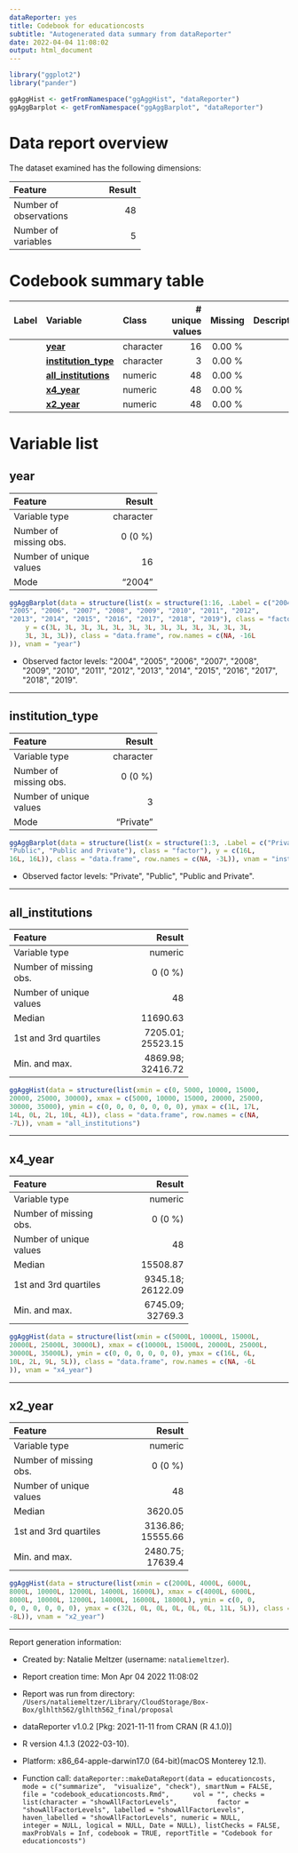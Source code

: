 ```yaml
---
dataReporter: yes
title: Codebook for educationcosts
subtitle: "Autogenerated data summary from dataReporter"
date: 2022-04-04 11:08:02
output: html_document
---
```

```r
library("ggplot2")
library("pander")
```

```r
ggAggHist <- getFromNamespace("ggAggHist", "dataReporter")
ggAggBarplot <- getFromNamespace("ggAggBarplot", "dataReporter")
```

# Data report overview
The dataset examined has the following dimensions:


---------------------------------
Feature                    Result
------------------------ --------
Number of observations         48

Number of variables             5
---------------------------------




# Codebook summary table

--------------------------------------------------------------------------------
Label   Variable                  Class         # unique  Missing  Description  
                                                  values                        
------- ------------------------- ----------- ---------- --------- -------------
        **[year]**                character           16  0.00 %                

        **[institution\_type]**   character            3  0.00 %                

        **[all\_institutions]**   numeric             48  0.00 %                

        **[x4\_year]**            numeric             48  0.00 %                

        **[x2\_year]**            numeric             48  0.00 %                
--------------------------------------------------------------------------------




# Variable list
## year

<div class = "row">
<div class = "col-lg-8">

-------------------------------------
Feature                        Result
------------------------- -----------
Variable type               character

Number of missing obs.        0 (0 %)

Number of unique values            16

Mode                           "2004"
-------------------------------------


</div>
<div class = "col-lg-4">
```r
ggAggBarplot(data = structure(list(x = structure(1:16, .Label = c("2004", 
"2005", "2006", "2007", "2008", "2009", "2010", "2011", "2012", 
"2013", "2014", "2015", "2016", "2017", "2018", "2019"), class = "factor"), 
    y = c(3L, 3L, 3L, 3L, 3L, 3L, 3L, 3L, 3L, 3L, 3L, 3L, 3L, 
    3L, 3L, 3L)), class = "data.frame", row.names = c(NA, -16L
)), vnam = "year")
```

</div>
</div>


- Observed factor levels: \"2004\", \"2005\", \"2006\", \"2007\", \"2008\", \"2009\", \"2010\", \"2011\", \"2012\", \"2013\", \"2014\", \"2015\", \"2016\", \"2017\", \"2018\", \"2019\". 



---

## institution\_type

<div class = "row">
<div class = "col-lg-8">

-------------------------------------
Feature                        Result
------------------------- -----------
Variable type               character

Number of missing obs.        0 (0 %)

Number of unique values             3

Mode                        "Private"
-------------------------------------


</div>
<div class = "col-lg-4">
```r
ggAggBarplot(data = structure(list(x = structure(1:3, .Label = c("Private", 
"Public", "Public and Private"), class = "factor"), y = c(16L, 
16L, 16L)), class = "data.frame", row.names = c(NA, -3L)), vnam = "institution_type")
```

</div>
</div>


- Observed factor levels: \"Private\", \"Public\", \"Public and Private\". 



---

## all\_institutions

<div class = "row">
<div class = "col-lg-8">

---------------------------------------------
Feature                                Result
------------------------- -------------------
Variable type                         numeric

Number of missing obs.                0 (0 %)

Number of unique values                    48

Median                               11690.63

1st and 3rd quartiles       7205.01; 25523.15

Min. and max.               4869.98; 32416.72
---------------------------------------------


</div>
<div class = "col-lg-4">
```r
ggAggHist(data = structure(list(xmin = c(0, 5000, 10000, 15000, 
20000, 25000, 30000), xmax = c(5000, 10000, 15000, 20000, 25000, 
30000, 35000), ymin = c(0, 0, 0, 0, 0, 0, 0), ymax = c(1L, 17L, 
14L, 0L, 2L, 10L, 4L)), class = "data.frame", row.names = c(NA, 
-7L)), vnam = "all_institutions")
```

</div>
</div>




---

## x4\_year

<div class = "row">
<div class = "col-lg-8">

---------------------------------------------
Feature                                Result
------------------------- -------------------
Variable type                         numeric

Number of missing obs.                0 (0 %)

Number of unique values                    48

Median                               15508.87

1st and 3rd quartiles       9345.18; 26122.09

Min. and max.                6745.09; 32769.3
---------------------------------------------


</div>
<div class = "col-lg-4">
```r
ggAggHist(data = structure(list(xmin = c(5000L, 10000L, 15000L, 
20000L, 25000L, 30000L), xmax = c(10000L, 15000L, 20000L, 25000L, 
30000L, 35000L), ymin = c(0, 0, 0, 0, 0, 0), ymax = c(16L, 6L, 
10L, 2L, 9L, 5L)), class = "data.frame", row.names = c(NA, -6L
)), vnam = "x4_year")
```

</div>
</div>




---

## x2\_year

<div class = "row">
<div class = "col-lg-8">

---------------------------------------------
Feature                                Result
------------------------- -------------------
Variable type                         numeric

Number of missing obs.                0 (0 %)

Number of unique values                    48

Median                                3620.05

1st and 3rd quartiles       3136.86; 15555.66

Min. and max.                2480.75; 17639.4
---------------------------------------------


</div>
<div class = "col-lg-4">
```r
ggAggHist(data = structure(list(xmin = c(2000L, 4000L, 6000L, 
8000L, 10000L, 12000L, 14000L, 16000L), xmax = c(4000L, 6000L, 
8000L, 10000L, 12000L, 14000L, 16000L, 18000L), ymin = c(0, 0, 
0, 0, 0, 0, 0, 0), ymax = c(32L, 0L, 0L, 0L, 0L, 0L, 11L, 5L)), class = "data.frame", row.names = c(NA, 
-8L)), vnam = "x2_year")
```

</div>
</div>




---



Report generation information:

 *  Created by: Natalie Meltzer (username: `nataliemeltzer`).

 *  Report creation time: Mon Apr 04 2022 11:08:02

 *  Report was run from directory: `/Users/nataliemeltzer/Library/CloudStorage/Box-Box/glhlth562/glhlth562_final/proposal`

 *  dataReporter v1.0.2 [Pkg: 2021-11-11 from CRAN (R 4.1.0)]

 *  R version 4.1.3 (2022-03-10).

 *  Platform: x86_64-apple-darwin17.0 (64-bit)(macOS Monterey 12.1).

 *  Function call: `dataReporter::makeDataReport(data = educationcosts, mode = c("summarize", 
"visualize", "check"), smartNum = FALSE, file = "codebook_educationcosts.Rmd", 
    vol = "", checks = list(character = "showAllFactorLevels", 
        factor = "showAllFactorLevels", labelled = "showAllFactorLevels", 
        haven_labelled = "showAllFactorLevels", numeric = NULL, 
        integer = NULL, logical = NULL, Date = NULL), listChecks = FALSE, 
    maxProbVals = Inf, codebook = TRUE, reportTitle = "Codebook for educationcosts")`

